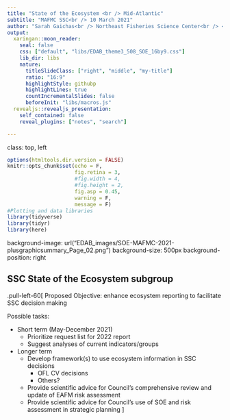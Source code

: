 ```yaml
---
title: "State of the Ecosystem <br /> Mid-Atlantic"
subtitle: "MAFMC SSC<br /> 10 March 2021"
author: "Sarah Gaichas<br /> Northeast Fisheries Science Center<br /> <br /> Many thanks to:<br /> Kimberly Bastille, Geret DePiper, Kimberly Hyde, Scott Large, Sean Lucey,<br /> and all SOE contributors"
output:
  xaringan::moon_reader:
    seal: false
    css: ["default", "libs/EDAB_theme3_508_SOE_16by9.css"]
    lib_dir: libs
    nature:
      titleSlideClass: ["right", "middle", "my-title"]
      ratio: "16:9"
      highlightStyle: githubp
      highlightLines: true
      countIncrementalSlides: false
      beforeInit: "libs/macros.js"
  revealjs::revealjs_presentation:
    self_contained: false
    reveal_plugins: ["notes", "search"]

---
```

class: top, left

```r

options(htmltools.dir.version = FALSE)
knitr::opts_chunk$set(echo = F,
                      fig.retina = 3,
                      #fig.width = 4,
                      #fig.height = 2,
                      fig.asp = 0.45,
                      warning = F,
                      message = F)
#Plotting and data libraries
library(tidyverse)
library(tidyr)
library(here)


```

background-image: url("EDAB_images/SOE-MAFMC-2021-plusgraphicsummary_Page_02.png")
background-size: 500px
background-position: right

## SSC State of the Ecosystem subgroup
.pull-left-60[
Proposed Objective: enhance ecosystem reporting to facilitate SSC decision making

Possible tasks:

* Short term (May-December 2021)
    - Prioritize request list for 2022 report 
    - Suggest analyses of current indicators/groups
    
* Longer term
    - Develop framework(s) to use ecosystem information in SSC decisions
        - OFL CV decisions
        - Others?
    - Provide scientific advice for Council's comprehensive review and update of EAFM risk assessment
    - Provide scientific advice for Council's use of SOE and risk assessment in strategic planning
]

